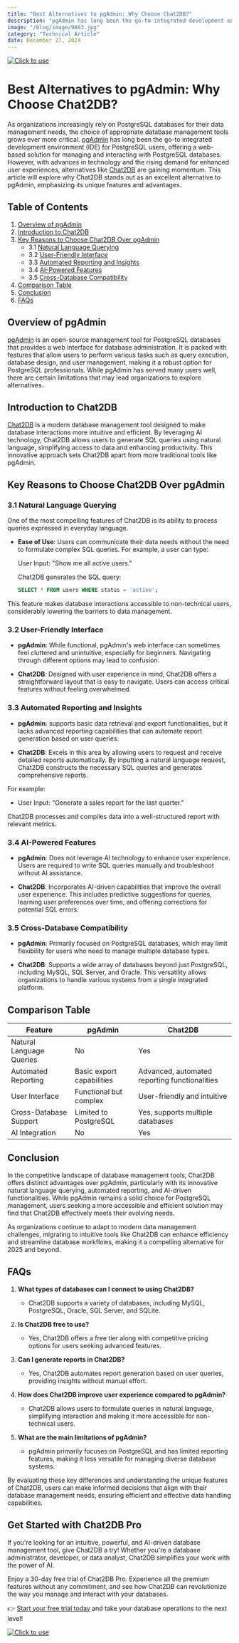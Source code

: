 ```yaml
---
title: "Best Alternatives to pgAdmin: Why Choose Chat2DB?"
description: "pgAdmin has long been the go-to integrated development environment (IDE) for PostgreSQL users, offering a web-based solution for managing and interacting with PostgreSQL databases."
image: "/blog/image/9803.jpg"
category: "Technical Article"
date: December 27, 2024
---
```

[![Click to use](/image/blog/bg/chat2db1.png)](https://app.chat2db.ai/)
# Best Alternatives to pgAdmin: Why Choose Chat2DB?


<Authors date="December 27, 2024">
  <Author name="Ethan Clarke" link="https://chat2db.ai" />
</Authors>

As organizations increasingly rely on PostgreSQL databases for their data management needs, the choice of appropriate database management tools grows ever more critical. [pgAdmin](https://www.pgadmin.org/) has long been the go-to integrated development environment (IDE) for PostgreSQL users, offering a web-based solution for managing and interacting with PostgreSQL databases. However, with advances in technology and the rising demand for enhanced user experiences, alternatives like [Chat2DB](https://chat2db.ai/) are gaining momentum. This article will explore why Chat2DB stands out as an excellent alternative to pgAdmin, emphasizing its unique features and advantages.

## Table of Contents

1. [Overview of pgAdmin](#overview-of-pgadmin)
2. [Introduction to Chat2DB](#introduction-to-chat2db)
3. [Key Reasons to Choose Chat2DB Over pgAdmin](#key-reasons-to-choose-chat2db-over-pgadmin)
   - 3.1 [Natural Language Querying](#natural-language-querying)
   - 3.2 [User-Friendly Interface](#user-friendly-interface)
   - 3.3 [Automated Reporting and Insights](#automated-reporting-and-insights)
   - 3.4 [AI-Powered Features](#ai-powered-features)
   - 3.5 [Cross-Database Compatibility](#cross-database-compatibility)
4. [Comparison Table](#comparison-table)
5. [Conclusion](#conclusion)
6. [FAQs](#faqs)

## Overview of pgAdmin

[pgAdmin](https://www.pgadmin.org/) is an open-source management tool for PostgreSQL databases that provides a web interface for database administration. It is packed with features that allow users to perform various tasks such as query execution, database design, and user management, making it a robust option for PostgreSQL professionals. While pgAdmin has served many users well, there are certain limitations that may lead organizations to explore alternatives.

## Introduction to Chat2DB

[Chat2DB](https://chat2db.ai/) is a modern database management tool designed to make database interactions more intuitive and efficient. By leveraging AI technology, Chat2DB allows users to generate SQL queries using natural language, simplifying access to data and enhancing productivity. This innovative approach sets Chat2DB apart from more traditional tools like pgAdmin.

## Key Reasons to Choose Chat2DB Over pgAdmin

### 3.1 Natural Language Querying

One of the most compelling features of Chat2DB is its ability to process queries expressed in everyday language.

- **Ease of Use**: Users can communicate their data needs without the need to formulate complex SQL queries. For example, a user can type:
  
  User Input: "Show me all active users."

  Chat2DB generates the SQL query:
  ```sql
  SELECT * FROM users WHERE status = 'active';
  ```

This feature makes database interactions accessible to non-technical users, considerably lowering the barriers to data management.

### 3.2 User-Friendly Interface

- **pgAdmin**: While functional, pgAdmin's web interface can sometimes feel cluttered and unintuitive, especially for beginners. Navigating through different options may lead to confusion.

- **Chat2DB**: Designed with user experience in mind, Chat2DB offers a straightforward layout that is easy to navigate. Users can access critical features without feeling overwhelmed.

### 3.3 Automated Reporting and Insights

- **pgAdmin**: supports basic data retrieval and export functionalities, but it lacks advanced reporting capabilities that can automate report generation based on user queries.

- **Chat2DB**: Excels in this area by allowing users to request and receive detailed reports automatically. By inputting a natural language request, Chat2DB constructs the necessary SQL queries and generates comprehensive reports.

For example:
- User Input: "Generate a sales report for the last quarter."

Chat2DB processes and compiles data into a well-structured report with relevant metrics.

### 3.4 AI-Powered Features

- **pgAdmin**: Does not leverage AI technology to enhance user experience. Users are required to write SQL queries manually and troubleshoot without AI assistance.

- **Chat2DB**: Incorporates AI-driven capabilities that improve the overall user experience. This includes predictive suggestions for queries, learning user preferences over time, and offering corrections for potential SQL errors.

### 3.5 Cross-Database Compatibility

- **pgAdmin**: Primarily focused on PostgreSQL databases, which may limit flexibility for users who need to manage multiple database types.

- **Chat2DB**: Supports a wide array of databases beyond just PostgreSQL, including MySQL, SQL Server, and Oracle. This versatility allows organizations to handle various systems from a single integrated platform.

## Comparison Table

| Feature                     | pgAdmin                           | Chat2DB                                        |
|-----------------------------|-----------------------------------|------------------------------------------------|
| Natural Language Queries     | No                                | Yes                                            |
| Automated Reporting          | Basic export capabilities           | Advanced, automated reporting functionalities   |
| User Interface               | Functional but complex            | User-friendly and intuitive                     |
| Cross-Database Support       | Limited to PostgreSQL             | Yes, supports multiple databases                |
| AI Integration               | No                                | Yes                                            |

## Conclusion

In the competitive landscape of database management tools, Chat2DB offers distinct advantages over pgAdmin, particularly with its innovative natural language querying, automated reporting, and AI-driven functionalities. While pgAdmin remains a solid choice for PostgreSQL management, users seeking a more accessible and efficient solution may find that Chat2DB effectively meets their evolving needs.

As organizations continue to adapt to modern data management challenges, migrating to intuitive tools like Chat2DB can enhance efficiency and streamline database workflows, making it a compelling alternative for 2025 and beyond.

## FAQs

1. **What types of databases can I connect to using Chat2DB?**
   - Chat2DB supports a variety of databases, including MySQL, PostgreSQL, Oracle, SQL Server, and SQLite.

2. **Is Chat2DB free to use?**
   - Yes, Chat2DB offers a free tier along with competitive pricing options for users seeking advanced features.

3. **Can I generate reports in Chat2DB?**
   - Yes, Chat2DB automates report generation based on user queries, providing insights without manual effort.

4. **How does Chat2DB improve user experience compared to pgAdmin?**
   - Chat2DB allows users to formulate queries in natural language, simplifying interaction and making it more accessible for non-technical users.

5. **What are the main limitations of pgAdmin?**
   - pgAdmin primarily focuses on PostgreSQL and has limited reporting features, making it less versatile for managing diverse database systems.

By evaluating these key differences and understanding the unique features of Chat2DB, users can make informed decisions that align with their database management needs, ensuring efficient and effective data handling capabilities.

## Get Started with Chat2DB Pro

If you're looking for an intuitive, powerful, and AI-driven database management tool, give Chat2DB a try! Whether you're a database administrator, developer, or data analyst, Chat2DB simplifies your work with the power of AI.

Enjoy a 30-day free trial of Chat2DB Pro. Experience all the premium features without any commitment, and see how Chat2DB can revolutionize the way you manage and interact with your databases.

👉 [Start your free trial today](https://app.chat2db.ai/) and take your database operations to the next level!

[![Click to use](/image/blog/bg/chat2db.jpg)](https://app.chat2db.ai/)